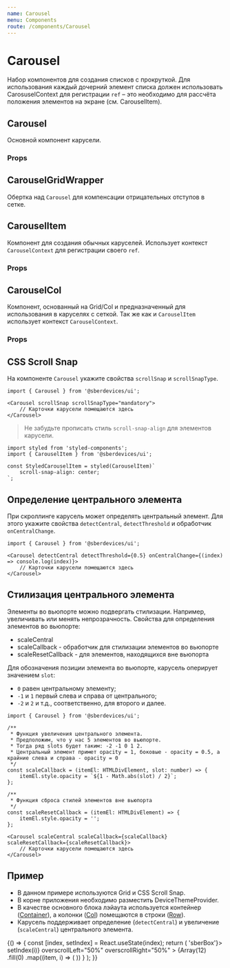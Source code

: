 ```yaml
---
name: Carousel
menu: Components
route: /components/Carousel
---
```






<TypoSelect />
<ThemeSelect />

# Carousel

Набор компонентов для создания списков с прокруткой.
Для использования каждый дочерний элемент списка должен использовать CarosuselContext для регистрации ``ref`` – это необходимо для рассчёта положения элементов на экране (см. CarouselItem).

## Carousel
Основной компонент карусели.

### Props
<Props of={Carousel} />

## CarouselGridWrapper
Обертка над ``Carousel`` для компенсации отрицательных отступов в сетке.

## CarouselItem
Компонент для создания обычных каруселей.
Использует контекст ``CarouselContext`` для регистрации своего ``ref``.

### Props
<Props of={CarouselItem} />

## CarouselCol
Компонент, основанный на Grid/Col и предназначенный для использования в каруселях с сеткой.
Так же как и ``CarouselItem`` использует контекст ``CarouselContext``.

### Props
<Props of={CarouselCol} />

## CSS Scroll Snap
На компоненте ``Carousel`` укажите свойства ``scrollSnap`` и ``scrollSnapType``.
```tsx
import { Carousel } from '@sberdevices/ui';

<Carousel scrollSnap scrollSnapType="mandatory">
    // Карточки карусели помещаются здесь
</Carousel>
```
> Не забудьте прописать стиль ``scroll-snap-align`` для элементов карусели.

```tsx
import styled from 'styled-components';
import { CarouselItem } from '@sberdevices/ui';

const StyledCarouselItem = styled(CarouselItem)`
    scroll-snap-align: center;
`;
```

## Определение центрального элемента
При скроллинге карусель может определять центральный элемент.
Для этого укажите свойства ``detectCentral``, ``detectThreshold`` и обработчик ``onCentralChange``.
```tsx
import { Carousel } from '@sberdevices/ui';

<Carousel detectCentral detectThreshold={0.5} onCentralChange={(index) => console.log(index)}>
    // Карточки карусели помещаются здесь
</Carousel>
```

## Стилизация центрального элемента
Элементы во вьюпорте можно подвергать стилизации. Например, увеличивать или менять непрозрачность.
Свойства для определения элементов во вьюпорте:
* scaleCentral
* scaleCallback - обработчик для стилизации элементов во вьюпорте
* scaleResetCallback - для элементов, находящихся вне вьюпорта

Для обозначения позиции элемента во вьюпорте, карусель оперирует значением ``slot``:
* ``0`` равен центральному элементу;
* ``-1`` и ``1`` первый слева и справа от центрального;
* ``-2`` и ``2`` и т.д., соответственно, для второго и далее.

```tsx
import { Carousel } from '@sberdevices/ui';

/**
 * Функция увеличения центрального элемента.
 * Предположим, что у нас 5 элементов во вьюпорте.
 * Тогда ряд slots будет таким: -2 -1 0 1 2.
 * Центральный элемент примет opacity = 1, боковые - opacity = 0.5, а крайние слева и справа - opacity = 0
 */
const scaleCallback = (itemEl: HTMLDivElement, slot: number) => {
    itemEl.style.opacity = `${1 - Math.abs(slot) / 2}`;
};

/**
 * Функция сброса стилей элементов вне вьюпорта
 */
const scaleResetCallback = (itemEl: HTMLDivElement) => {
    itemEl.style.opacity = '';
};

<Carousel scaleCentral scaleCallback={scaleCallback} scaleResetCallback={scaleResetCallback}>
    // Карточки карусели помещаются здесь
</Carousel>
```

## Пример
* В данном примере используются Grid и CSS Scroll Snap.
* В корне приложения необходимо разместить DeviceThemeProvider.
* В качестве основного блока лэйаута используется контейнер ([Container](/components/Grid#container)),
а колонки ([Col](/components/Grid#col)) помещаются в строки ([Row](/components/Grid#row)).
* Карусель поддерживает определение (``detectCentral``) и увеличение (``scaleCentral``) центрального элемента.

<Playground>
    {() => {
        const [index, setIndex] = React.useState(index);
        return (
            <DeviceThemeProvider detectDeviceCallback={() => 'sberBox'}>
                <ThemeBackground>
                    <Container>
                        <CarouselGridWrapper>
                            <Carousel
                                style={{ paddingTop: '3.5rem' }}
                                as={Row}
                                axis="x"
                                index={index}
                                scrollSnap
                                scrollSnapType="mandatory"
                                detectCentral
                                detectThreshold={0.5}
                                scaleCentral
                                scaleCallback={scaleCallback}
                                scaleResetCallback={scaleResetCallback}
                                onIndexChange={(i) => setIndex(i)}
                                overscrollLeft="50%"
                                overscrollRight="50%"
                            >
                                {Array(12)
                                    .fill(0)
                                    .map((item, i) => (
                                        <ScalingColCard
                                            key={`item:${i}`}
                                            isActive={i === index}
                                            item={{ title: `Song #${i}`, imageSrc: image }}
                                        />
                                    ))
                                }
                            </Carousel>
                        </CarouselGridWrapper>
                    </Container>
                </ThemeBackground>
            </DeviceThemeProvider>
        );
    }}
</Playground>
